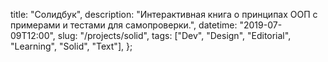 
  title: "Солидбук",
  description: "Интерактивная книга о принципах ООП с примерами и тестами для самопроверки.",
  datetime: "2019-07-09T12:00",
  slug: "/projects/solid",
  tags: ["Dev", "Design", "Editorial", "Learning", "Solid", "Text"],
};

<Redirect to="https://ota-solid.now.sh" />
